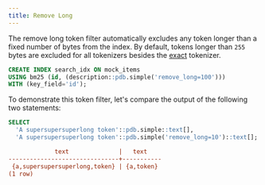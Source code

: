 ```yaml
---
title: Remove Long
---
```


The remove long token filter automatically excludes any token longer than a fixed number of bytes from the index.
By default, tokens longer than `255` bytes are excluded for all tokenizers besides the [exact](/v2/tokenizers/available_tokenizers/exact)
tokenizer.

```sql
CREATE INDEX search_idx ON mock_items
USING bm25 (id, (description::pdb.simple('remove_long=100')))
WITH (key_field='id');
```

To demonstrate this token filter, let's compare the output of the following two statements:

```sql
SELECT
  'A supersupersuperlong token'::pdb.simple::text[],
  'A supersupersuperlong token'::pdb.simple('remove_long=10')::text[];
```

```ini Expected Response
             text              |   text
-------------------------------+-----------
 {a,supersupersuperlong,token} | {a,token}
(1 row)
```
